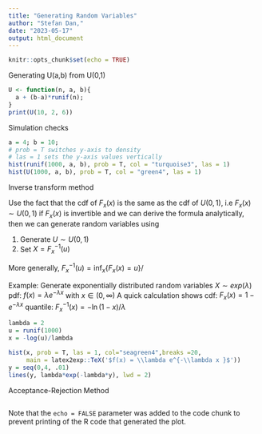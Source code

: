 ```yaml
---
title: "Generating Random Variables"
author: "Stefan Dan,"
date: "2023-05-17"
output: html_document
---
```


```r
knitr::opts_chunk$set(echo = TRUE)
```

Generating U(a,b) from U(0,1)

```r
U <- function(n, a, b){
  a + (b-a)*runif(n);
}
print(U(10, 2, 6))
```
Simulation checks
```r
a = 4; b = 10;
# prob = T switches y-axis to density
# las = 1 sets the y-axis values vertically
hist(runif(1000, a, b), prob = T, col = "turquoise3", las = 1)
hist(U(1000, a, b), prob = T, col = "green4", las = 1)
```
Inverse transform method

Use the fact that the cdf of $F_x(x)$ is the same as the cdf of $U(0,1)$, i.e 
$F_x(x) \sim U(0,1)$
if $F_x(x)$ is invertible and we can derive the formula analytically, then we 
can generate random variables using

1. Generate $U \sim U(0,1)$
2. Set $X = F^{-1}_x(u)$

More generally, $F^{-1}_x(u) = \inf_x\{F_x(x)=u\}/$

Example: Generate exponentially distributed random variables
$X \sim exp(\lambda)$
pdf: $f(x) = \lambda e^{-\lambda x }$ with $x \in (0, \infty)$
A quick calculation shows
cdf: $F_x(x) = 1 - e^{-\lambda x}$
quantile: $F_x^{-1}(x) = -\ln(1-x)/\lambda$
```r
lambda = 2
u = runif(1000)
x = -log(u)/lambda

hist(x, prob = T, las = 1, col="seagreen4",breaks =20,
     main = latex2exp::TeX('$f(x) = \\lambda e^{-\\lambda x }$'))
y = seq(0,4, .01)
lines(y, lambda*exp(-lambda*y), lwd = 2)

```
Acceptance-Rejection Method
```r

```

Note that the `echo = FALSE` parameter was added to the code chunk to prevent printing of the R code that generated the plot.
